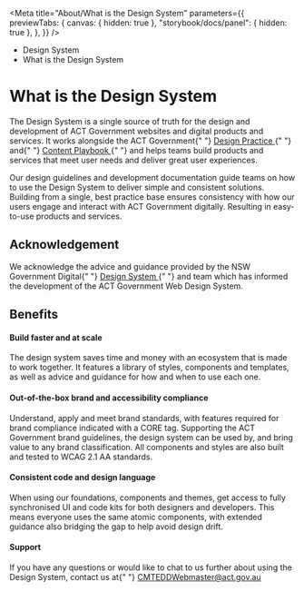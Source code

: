 
<Meta
	title="About/What is the Design System"
	parameters={{
		previewTabs: {
			canvas: { hidden: true },
			"storybook/docs/panel": { hidden: true },
		},
	}}
/>

<div className="act-docs-container">
	<Masthead />
	<main className="act-body">
		<div className="act-flex act-flex-light-purple">
			<div className="act-flex__container act-flex__container-padding-trim">
				<div className="act-flex__grid">
					<div className="act-flex__row">
						<div className="act-col__cw-12">
							<div className="act-box">
								<div className="act-breadcrumbs">
									<ul className="act-breadcrumbs__container">
										<li className="act-breadcrumbs__crumb act-h6">
											<LinkTo className="act-breadcrumbs__crumb__link" kind="about-about--page">
												Design System <z className="fa-solid fa-angle-right"></z>
											</LinkTo>
										</li>
										<li className="act-breadcrumbs__crumb act-h6">
											<LinkTo className="act-breadcrumbs__crumb__link" kind="about-what-is-the-design-system--page">
												What is the Design System <z className="fa-solid fa-angle-right"></z>
											</LinkTo>
										</li>
									</ul>
								</div>
								<h1>What is the Design System</h1>
							</div>
						</div>
					</div>
				</div>
			</div>
		</div>
		<div className="act-flex">
			<div className="act-flex__container">
				<div className="act-flex__grid">
					<div className="act-flex__row">
						<div className="act-col__cw-12">
							<div className="act-box">
								<p>
									The Design System is a single source of truth for the design and development of ACT Government websites and digital products and services. It works alongside the
									ACT Government{" "}
									<a href="https://actgovernment.sharepoint.com/sites/extranet-DesignPractice" target="_blank" title="ACT Design Practice">
										Design Practice
									</a>{" "}
									and{" "}
									<a href="https://actgovernment.sharepoint.com/sites/intranet-Communications/SitePages/Content-Playbook.aspx" target="_blank" title="ACT Content Playbook">
										Content Playbook
									</a>{" "}
									and helps teams build products and services that meet user needs and deliver great user experiences.
								</p>
								<p>
									Our design guidelines and development documentation guide teams on how to use the Design System to deliver simple and consistent solutions. Building from a
									single, best practice base ensures consistency with how our users engage and interact with ACT Government digitally. Resulting in easy-to-use products and
									services.
								</p>
								<h2>Acknowledgement</h2>
								<p>
									We acknowledge the advice and guidance provided by the NSW Government Digital{" "}
									<a href="https://www.digital.nsw.gov.au/delivery/digital-service-toolkit/design-system" target="_blank" title="NSW Design System">
										Design System
									</a>{" "}
									and team which has informed the development of the ACT Government Web Design System.
								</p>
								<h2>Benefits</h2>
								<h4>Build faster and at scale</h4>
								<p>
									The design system saves time and money with an ecosystem that is made to work together. It features a library of styles, components and templates, as well as
									advice and guidance for how and when to use each one.
								</p>
								<h4>Out-of-the-box brand and accessibility compliance</h4>
								<p>
									Understand, apply and meet brand standards, with features required for brand compliance indicated with a CORE tag. Supporting the ACT Government brand guidelines,
									the design system can be used by, and bring value to any brand classification. All components and styles are also built and tested to WCAG 2.1 AA standards.
								</p>
								<h4>Consistent code and design language</h4>
								<p>
									When using our foundations, components and themes, get access to fully synchronised UI and code kits for both designers and developers. This means everyone uses
									the same atomic components, with extended guidance also bridging the gap to help avoid design drift.
								</p>
								<h4>Support</h4>
								<p>
									If you have any questions or would like to chat to us further about using the Design System, contact us at{" "}
									<a href="mailto:CMTEDDWebmaster@act.gov.au" target="_blank" title="CMTEDDWebmaster@act.gov.au">
										CMTEDDWebmaster@act.gov.au
									</a>
								</p>
							</div>
						</div>
					</div>
				</div>
			</div>
		</div>
	</main>
	<footer className="act-footer">
		<AoC />
		<Footer />
	</footer>
</div>
